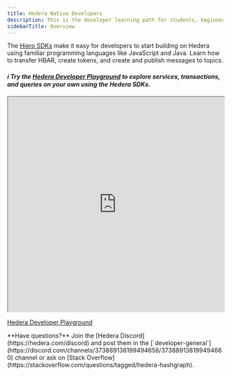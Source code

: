 ---
title: Hedera Native Developers
description: This is the developer learning path for students, beginners, and developers new to web3 and Hedera.
sidebarTitle: Overview
---
The [Hiero SDKs](/hedera/sdks-and-apis/sdks) make it easy for developers to start building on Hedera using familiar programming languages like JavaScript and Java. Learn how to transfer HBAR, create tokens, and create and publish messages to topics.

#### ***ℹ️ Try the*** [***Hedera Developer Playground***](https://portal.hedera.com/playground) ***to explore services, transactions, and queries on your own using the Hedera SDKs.***



<iframe 
  src="https://cdn.iframe.ly/oD0221V" 
  width="100%" 
  height="500px" 
  style={{ border: 'none' }}
></iframe>

<div className="flex justify-center items-center mt-2 mb-2">
  <a href="https://portal.hedera.com/playground">
    <p className="text-gray-900 dark:text-gray-200" style={{ marginTop: '0px', marginBottom: '0px' }}>Hedera Developer Playground</p>
  </a>
</div>

<Info>
**Have questions?** Join the [Hedera Discord](https://hedera.com/discord) and post them in the [`developer-general`](https://discord.com/channels/373889138199494658/373889138199494660) channel or ask on [Stack Overflow](https://stackoverflow.com/questions/tagged/hedera-hashgraph).
</Info>
